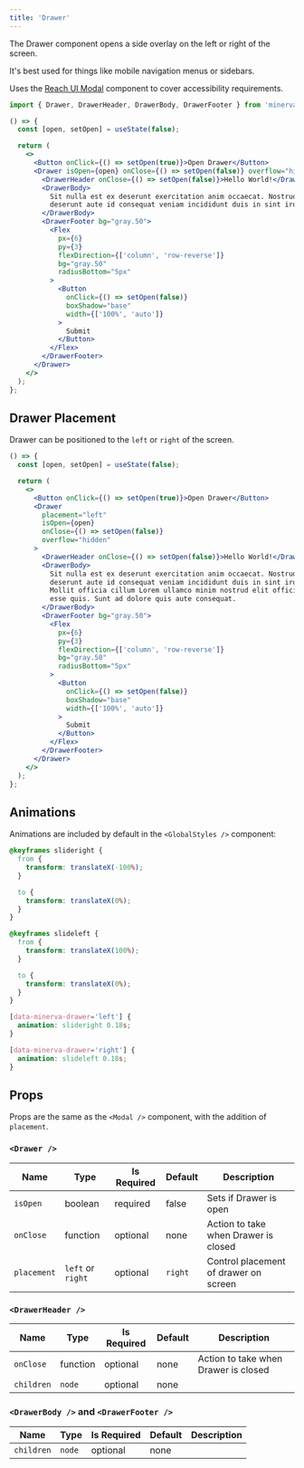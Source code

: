 ```yaml
---
title: 'Drawer'
---
```


The Drawer component opens a side overlay on the left or right of the screen.

It's best used for things like mobile navigation menus or sidebars.

Uses the [Reach UI Modal](https://reacttraining.com/reach-ui/dialog) component to cover accessibility requirements.

```js
import { Drawer, DrawerHeader, DrawerBody, DrawerFooter } from 'minerva-ui';
```

```jsx live
() => {
  const [open, setOpen] = useState(false);

  return (
    <>
      <Button onClick={() => setOpen(true)}>Open Drawer</Button>
      <Drawer isOpen={open} onClose={() => setOpen(false)} overflow="hidden">
        <DrawerHeader onClose={() => setOpen(false)}>Hello World!</DrawerHeader>
        <DrawerBody>
          Sit nulla est ex deserunt exercitation anim occaecat. Nostrud ullamco
          deserunt aute id consequat veniam incididunt duis in sint irure nisi.
        </DrawerBody>
        <DrawerFooter bg="gray.50">
          <Flex
            px={6}
            py={3}
            flexDirection={['column', 'row-reverse']}
            bg="gray.50"
            radiusBottom="5px"
          >
            <Button
              onClick={() => setOpen(false)}
              boxShadow="base"
              width={['100%', 'auto']}
            >
              Submit
            </Button>
          </Flex>
        </DrawerFooter>
      </Drawer>
    </>
  );
};
```

## Drawer Placement

Drawer can be positioned to the `left` or `right` of the screen.

```jsx live
() => {
  const [open, setOpen] = useState(false);

  return (
    <>
      <Button onClick={() => setOpen(true)}>Open Drawer</Button>
      <Drawer
        placement="left"
        isOpen={open}
        onClose={() => setOpen(false)}
        overflow="hidden"
      >
        <DrawerHeader onClose={() => setOpen(false)}>Hello World!</DrawerHeader>
        <DrawerBody>
          Sit nulla est ex deserunt exercitation anim occaecat. Nostrud ullamco
          deserunt aute id consequat veniam incididunt duis in sint irure nisi.
          Mollit officia cillum Lorem ullamco minim nostrud elit officia tempor
          esse quis. Sunt ad dolore quis aute consequat.
        </DrawerBody>
        <DrawerFooter bg="gray.50">
          <Flex
            px={6}
            py={3}
            flexDirection={['column', 'row-reverse']}
            bg="gray.50"
            radiusBottom="5px"
          >
            <Button
              onClick={() => setOpen(false)}
              boxShadow="base"
              width={['100%', 'auto']}
            >
              Submit
            </Button>
          </Flex>
        </DrawerFooter>
      </Drawer>
    </>
  );
};
```

## Animations

Animations are included by default in the `<GlobalStyles />` component:

```css
@keyframes slideright {
  from {
    transform: translateX(-100%);
  }

  to {
    transform: translateX(0%);
  }
}

@keyframes slideleft {
  from {
    transform: translateX(100%);
  }

  to {
    transform: translateX(0%);
  }
}

[data-minerva-drawer='left'] {
  animation: slideright 0.18s;
}

[data-minerva-drawer='right'] {
  animation: slideleft 0.18s;
}
```

## Props

Props are the same as the `<Modal />` component, with the addition of `placement`.

### `<Drawer />`

| Name        | Type              | Is Required | Default | Description                           |
| ----------- | ----------------- | ----------- | ------- | ------------------------------------- |
| `isOpen`    | boolean           | required    | false   | Sets if Drawer is open                |
| `onClose`   | function          | optional    | none    | Action to take when Drawer is closed  |
| `placement` | `left` or `right` | optional    | `right` | Control placement of drawer on screen |

### `<DrawerHeader />`

| Name       | Type     | Is Required | Default | Description                          |
| ---------- | -------- | ----------- | ------- | ------------------------------------ |
| `onClose`  | function | optional    | none    | Action to take when Drawer is closed |
| `children` | `node`   | optional    | none    |

### `<DrawerBody />` and `<DrawerFooter />`

| Name       | Type   | Is Required | Default | Description |
| ---------- | ------ | ----------- | ------- | ----------- |
| `children` | `node` | optional    | none    |
